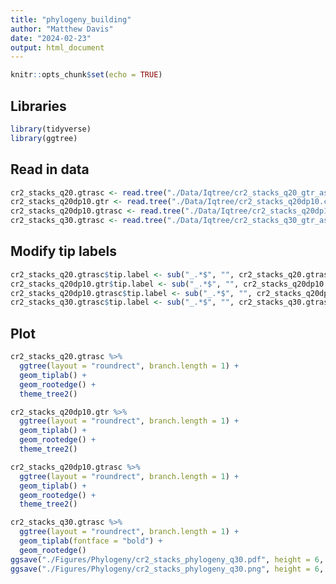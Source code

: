 ```yaml
---
title: "phylogeny_building"
author: "Matthew Davis"
date: "2024-02-23"
output: html_document
---
```


```r
knitr::opts_chunk$set(echo = TRUE)
```

## Libraries
```r
library(tidyverse)
library(ggtree)
```

## Read in data
```r
cr2_stacks_q20.gtrasc <- read.tree("./Data/Iqtree/cr2_stacks_q20_gtr_asc.contree")
cr2_stacks_q20dp10.gtr <- read.tree("./Data/Iqtree/cr2_stacks_q20dp10.contree")
cr2_stacks_q20dp10.gtrasc <- read.tree("./Data/Iqtree/cr2_stacks_q20dp10_gtr_asc.contree")
cr2_stacks_q30.gtrasc <- read.tree("./Data/Iqtree/cr2_stacks_q30_gtr_asc.contree")
```

## Modify tip labels
```r
cr2_stacks_q20.gtrasc$tip.label <- sub("_.*$", "", cr2_stacks_q20.gtrasc$tip.label)
cr2_stacks_q20dp10.gtr$tip.label <- sub("_.*$", "", cr2_stacks_q20dp10.gtr$tip.label)
cr2_stacks_q20dp10.gtrasc$tip.label <- sub("_.*$", "", cr2_stacks_q20dp10.gtrasc$tip.label)
cr2_stacks_q30.gtrasc$tip.label <- sub("_.*$", "", cr2_stacks_q30.gtrasc$tip.label)
```


## Plot
```r
cr2_stacks_q20.gtrasc %>%
  ggtree(layout = "roundrect", branch.length = 1) +
  geom_tiplab() +
  geom_rootedge() +
  theme_tree2()

cr2_stacks_q20dp10.gtr %>%
  ggtree(layout = "roundrect", branch.length = 1) +
  geom_tiplab() +
  geom_rootedge() +
  theme_tree2()

cr2_stacks_q20dp10.gtrasc %>%
  ggtree(layout = "roundrect", branch.length = 1) +
  geom_tiplab() +
  geom_rootedge() +
  theme_tree2()

cr2_stacks_q30.gtrasc %>%
  ggtree(layout = "roundrect", branch.length = 1) +
  geom_tiplab(fontface = "bold") +
  geom_rootedge()
ggsave("./Figures/Phylogeny/cr2_stacks_phylogeny_q30.pdf", height = 6, width = 12)
ggsave("./Figures/Phylogeny/cr2_stacks_phylogeny_q30.png", height = 6, width = 12)
```
